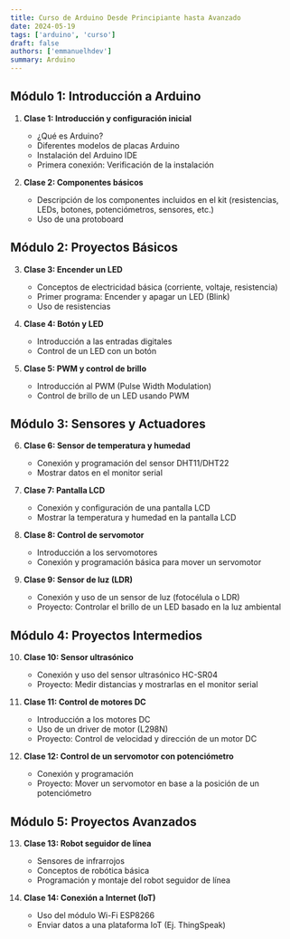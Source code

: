 ```yaml
---
title: Curso de Arduino Desde Principiante hasta Avanzado
date: 2024-05-19
tags: ['arduino', 'curso']
draft: false
authors: ['emmanuelhdev']
summary: Arduino
---
```


<TOCInline toc={props.toc} />

## **Módulo 1: Introducción a Arduino**

1. **Clase 1: Introducción y configuración inicial**

   - ¿Qué es Arduino?
   - Diferentes modelos de placas Arduino
   - Instalación del Arduino IDE
   - Primera conexión: Verificación de la instalación

2. **Clase 2: Componentes básicos**
   - Descripción de los componentes incluidos en el kit (resistencias, LEDs, botones, potenciómetros, sensores, etc.)
   - Uso de una protoboard

## **Módulo 2: Proyectos Básicos**

3. **Clase 3: Encender un LED**

   - Conceptos de electricidad básica (corriente, voltaje, resistencia)
   - Primer programa: Encender y apagar un LED (Blink)
   - Uso de resistencias

4. **Clase 4: Botón y LED**

   - Introducción a las entradas digitales
   - Control de un LED con un botón

5. **Clase 5: PWM y control de brillo**
   - Introducción al PWM (Pulse Width Modulation)
   - Control de brillo de un LED usando PWM

## **Módulo 3: Sensores y Actuadores**

6. **Clase 6: Sensor de temperatura y humedad**

   - Conexión y programación del sensor DHT11/DHT22
   - Mostrar datos en el monitor serial

7. **Clase 7: Pantalla LCD**

   - Conexión y configuración de una pantalla LCD
   - Mostrar la temperatura y humedad en la pantalla LCD

8. **Clase 8: Control de servomotor**

   - Introducción a los servomotores
   - Conexión y programación básica para mover un servomotor

9. **Clase 9: Sensor de luz (LDR)**
   - Conexión y uso de un sensor de luz (fotocélula o LDR)
   - Proyecto: Controlar el brillo de un LED basado en la luz ambiental

## **Módulo 4: Proyectos Intermedios**

10. **Clase 10: Sensor ultrasónico**

    - Conexión y uso del sensor ultrasónico HC-SR04
    - Proyecto: Medir distancias y mostrarlas en el monitor serial

11. **Clase 11: Control de motores DC**

    - Introducción a los motores DC
    - Uso de un driver de motor (L298N)
    - Proyecto: Control de velocidad y dirección de un motor DC

12. **Clase 12: Control de un servomotor con potenciómetro**
    - Conexión y programación
    - Proyecto: Mover un servomotor en base a la posición de un potenciómetro

## **Módulo 5: Proyectos Avanzados**

13. **Clase 13: Robot seguidor de línea**

    - Sensores de infrarrojos
    - Conceptos de robótica básica
    - Programación y montaje del robot seguidor de línea

14. **Clase 14: Conexión a Internet (IoT)**
    - Uso del módulo Wi-Fi ESP8266
    - Enviar datos a una plataforma IoT (Ej. ThingSpeak)
